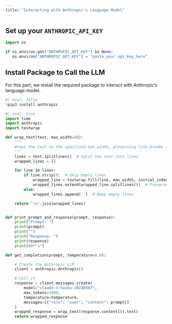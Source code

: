 ```yaml
---
title: "Interacting with Anthropic's Language Model"
---
```


## Set up your `ANTHROPIC_API_KEY`

```python
import os

if os.environ.get("ANTHROPIC_API_KEY") is None:
   os.environ["ANTHROPIC_API_KEY"] = "paste_your_api_key_here"
```


## Install Package to Call the LLM

For this part, we install the required package to interact with Anthropic's language model.

```python
#| eval: false
!pip3 install anthropic
```

```python
#| eval: true
import time
import anthropic
import textwrap

def wrap_text(text, max_width=80):
    """
    Wraps the text to the specified max_width, preserving line breaks and formatting.
    """
    lines = text.splitlines()  # Split the text into lines
    wrapped_lines = []

    for line in lines:
        if line.strip():  # Skip empty lines
            wrapped_line = textwrap.fill(line, max_width, initial_indent='', subsequent_indent='')
            wrapped_lines.extend(wrapped_line.splitlines())  # Preserve line breaks
        else:
            wrapped_lines.append('')  # Keep empty lines

    return '\n'.join(wrapped_lines)


def print_prompt_and_response(prompt, response):
    print("Prompt: ")
    print(prompt)
    print("")
    print("Response: ")
    print(response)
    print(80*"=")

def get_completion(prompt, temperature=0.0):

    # Create the Anthropic LLM
    client = anthropic.Anthropic()

    # Call it
    response = client.messages.create(
        model="claude-3-haiku-20240307",
        max_tokens=1000,
        temperature=temperature,
        messages=[{"role": "user", "content": prompt}]
    )
    wrapped_response = wrap_text(response.content[0].text)
    return wrapped_response
```
